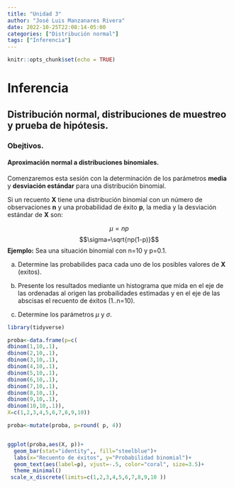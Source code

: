 ```yaml
---
title: "Unidad 3"
author: "José Luis Manzanares Rivera"
date: 2022-10-25T22:08:14-05:00
categories: ["Distribución normal"]
tags: ["Inferencia"]
---
```


```r
knitr::opts_chunk$set(echo = TRUE)
```


# Inferencia

## Distribución normal, distribuciones de muestreo y prueba de hipótesis.

### Obejtivos.


#### Aproximación normal a distribuciones binomiales.


Comenzaremos esta sesión con la determinación de los parámetros **media** y **desviación estándar** para una distribución binomial.



Si un recuento **X** tiene una distribución binomial con un número de observaciones **n** y una probabilidad de éxito **p**, la media y la desviación
estándar de **X** son:

$$\mu=np$$
$$\sigma=\sqrt{np(1-p)}$$
**Ejemplo:** 
Sea una situación binomial con n=10 y p=0.1. 

a) Determine las probabilides paca cada uno de los posibles valores de **X** (exitos).

b) Presente los resultados mediante un histograma que mida en el eje de las ordenadas al origen las probailidades estimadas y en el eje de las abscisas el recuento de éxitos (1..n=10).

c) Determine los parámetros $\mu$ y $\sigma$. 

```r
library(tidyverse)

proba<-data.frame(p=c(
dbinom(1,10,.1),
dbinom(2,10,.1),
dbinom(3,10,.1),
dbinom(4,10,.1),
dbinom(5,10,.1),
dbinom(6,10,.1),
dbinom(7,10,.1),
dbinom(8,10,.1),
dbinom(9,10,.1),
dbinom(10,10,.1)), 
X=c(1,2,3,4,5,6,7,8,9,10))

proba<-mutate(proba, p=round( p, 4))


ggplot(proba,aes(X, p))+
  geom_bar(stat="identity",, fill="steelblue")+
  labs(x="Recuento de éxitos", y="Probabilidad binomial")+
  geom_text(aes(label=p), vjust=-.5, color="coral", size=3.5)+
  theme_minimal()
 scale_x_discrete(limits=c(1,2,3,4,5,6,7,8,9,10 ))
            
```



